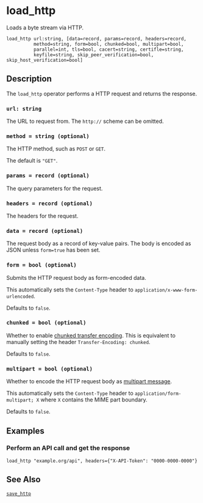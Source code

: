 
# load_http

Loads a byte stream via HTTP.

```tql
load_http url:string, [data=record, params=record, headers=record,
          method=string, form=bool, chunked=bool, multipart=bool,
          parallel=int, tls=bool, cacert=string, certifle=string,
          keyfile=string, skip_peer_verification=bool, skip_host_verification=bool]
```

## Description

The `load_http` operator performs a HTTP request and returns the response.

### `url: string`

The URL to request from. The `http://` scheme can be omitted.

### `method = string (optional)`

The HTTP method, such as `POST` or `GET`.

The default is `"GET"`.

### `params = record (optional)`

The query parameters for the request.

### `headers = record (optional)`

The headers for the request.

### `data = record (optional)`

The request body as a record of key-value pairs. The body is encoded as JSON
unless `form=true` has been set.

### `form = bool (optional)`

Submits the HTTP request body as form-encoded data.

This automatically sets the `Content-Type` header to
`application/x-www-form-urlencoded`.

Defaults to `false`.

### `chunked = bool (optional)`

Whether to enable [chunked transfer
encoding](https://en.wikipedia.org/wiki/Chunked_transfer_encoding). This is
equivalent to manually setting the header `Transfer-Encoding: chunked`.

Defaults to `false`.

### `multipart = bool (optional)`

Whether to encode the HTTP request body as [multipart
message](https://en.wikipedia.org/wiki/MIME#Multipart_messages).

This automatically sets the `Content-Type` header to
`application/form-multipart; X` where `X` contains the MIME part boundary.

Defaults to `false`.

<TLSOptions tls_default="true"/>

## Examples

### Perform an API call and get the response

```tql
load_http "example.org/api", headers={"X-API-Token": "0000-0000-0000"}
```

## See Also

[`save_http`](save_http.mdx)
